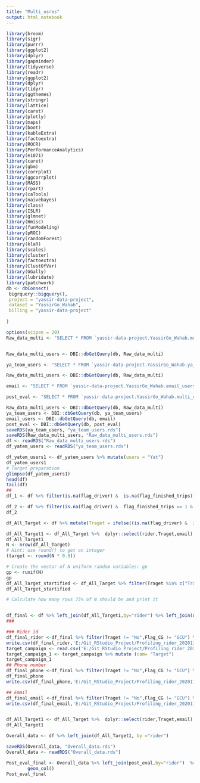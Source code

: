 ```yaml
---
title: "Multi_usres"
output: html_notebook
---
```




```r
library(broom)
library(sigr)
library(purrr)
library(ggplot2)
library(dplyr)
library(gapminder)
library(tidyverse)
library(readr)
library(ggplot2)
library(dplyr)
library(tidyr)
library(ggthemes)
library(stringr)
library(lattice)
library(caret)
library(plotly)
library(maps)
library(boot)
library(kableExtra)
library(factoextra)
library(ROCR) 
library(PerformanceAnalytics)
library(e1071)
library(caret)
library(gbm)
library(corrplot)
library(ggcorrplot)
library(MASS)
library(rpart)
library(caTools)
library(naivebayes)
library(class)
library(ISLR)
library(glmnet)
library(Hmisc)
library(funModeling)
library(pROC)
library(randomForest)
library(klaR)
library(scales)
library(cluster)
library(factoextra)
library(ClustOfVar)
library(GGally)
library(lubridate)
library(patchwork)
db <- dbConnect(
 bigrquery::bigquery(),
 project = "yassir-data-project",
 dataset = "YassirGo_Wahab",
 billing = "yassir-data-project"
 
)

options(scipen = 20)
Raw_data_multi <- "SELECT * FROM `yassir-data-project.YassirGo_Wahab.multi_users_estimator_algiers`"


Raw_data_multi_users <- DBI::dbGetQuery(db, Raw_data_multi)

ya_team_users <- "SELECT * FROM `yassir-data-project.YassirGo_Wahab.ya_team_users`"

Raw_data_multi_users <- DBI::dbGetQuery(db, Raw_data_multi)

email <- "SELECT * FROM `yassir-data-project.YassirGo_Wahab.email_users_algerie_yassir_go`"

post_eval <- "SELECT * FROM `yassir-data-project.YassirGo_Wahab.multi_users_post_eval`"

Raw_data_multi_users <- DBI::dbGetQuery(db, Raw_data_multi)
ya_team_users <- DBI::dbGetQuery(db, ya_team_users)
email_users <- DBI::dbGetQuery(db, email)
post_eval <- DBI::dbGetQuery(db, post_eval)
saveRDS(ya_team_users, "ya_team_users.rds")
saveRDS(Raw_data_multi_users, "Raw_data_multi_users.rds")
df <- readRDS("Raw_data_multi_users.rds")
df_yatem_users <- readRDS("ya_team_users.rds")
```

```r
df_yatem_users1 <- df_yatem_users %>% mutate(users = "Yat")
df_yatem_users1
# Target preparation
glimpse(df_yatem_users1)
head(df)
tail(df)
## 
df_1 <- df %>% filter(is.na(flag_driver) &  is.na(flag_finished_trips)) %>% mutate(target = "Target1")

df_2 <- df %>% filter(is.na(flag_driver) &  flag_finished_trips == 1 & passivity_finished_date >= 30) %>% mutate(target = "Target2")
df_2

df_All_Target <- df %>% mutate(Traget = ifelse((is.na(flag_driver) &  is.na(flag_finished_trips)),"Traget1",ifelse((is.na(flag_driver) &  flag_finished_trips == 1 & passivity_finished_date >= 30),"Traget2","No"))) %>% left_join(df_yatem_users1,by="rider") %>% left_join(email_users, by = "rider") %>% dplyr::select(rider,phone,Traget,users,email) 

df_All_Target1 <- df_All_Target %>%  dplyr::select(rider,Traget,email) 
df_All_Target1
N <- nrow(df_All_Target)
# Hint: use round() to get an integer
(target <- round(N * 0.9))

# Create the vector of N uniform random variables: gp
gp <- runif(N)
gp
df_All_Target_startified <- df_All_Target %>% filter(Traget %in% c("Traget1","Traget2")) %>% cbind(gp) %>% mutate(Flag_CG= ifelse(gp<= 0.90 ,"TARGET","GCU")) %>% dplyr::select(rider,Flag_CG)
df_All_Target_startified

# Calculate how many rows 75% of N should be and print it


df_final <- df %>% left_join(df_All_Target1,by="rider") %>% left_join(df_All_Target_startified,by="rider")
###

### Rider id
df_final_rider <-df_final %>% filter(Traget != "No",Flag_CG != "GCU") %>% dplyr::distinct (rider)
write.csv(df_final_rider,'E:/Git_RStudio_Project/Profiling_rider_202011/Segmentation/Multi_users_target_24_01_2021/df_final_rider.csv')
target_campaign <- read.csv('E:/Git_RStudio_Project/Profiling_rider_202011/Segmentation/Multi_users_target_24_01_2021/df_final_rider.csv')
target_campaign_1 <- target_campaign %>% mutate (cam= "Target")
target_campaign_1
## Phone number
df_final_phone <-df_final %>% filter(Traget != "No",Flag_CG != "GCU") %>% dplyr::distinct (phone)
df_final_phone
write.csv(df_final_phone,'E:/Git_RStudio_Project/Profiling_rider_202011/Segmentation/Multi_users_target_24_01_2021/df_final_phone.csv')

## Email
df_final_email <-df_final %>% filter(Traget != "No",Flag_CG != "GCU") %>% dplyr::distinct (email)
write.csv(df_final_email,'E:/Git_RStudio_Project/Profiling_rider_202011/Segmentation/Multi_users_target_24_01_2021/df_final_email.csv')



```
```r
df_All_Target1 <- df_All_Target %>%  dplyr::select(rider,Traget,email) %>% left_join(target_campaign_1, by= "rider") %>% mutate(campaign_target = ifelse((Traget != "No" & is.na(cam)),"GCU",cam))  %>% dplyr::select(rider,email,campaign_target,Traget)
df_All_Target1

Overall_data <- df %>% left_join(df_All_Target1, by ="rider")

saveRDS(Overall_data, "Overall_data.rds")
Overall_data <- readRDS("Overall_data.rds")
```

```r
Post_eval_final <- Overall_data %>% left_join(post_eval,by="rider")  %>% filter(Traget!="No")%>% mutate(Traget_split = ifelse(campaign_target == "GCU","GCU",Traget)) %>%  group_by(Traget_split,flag_finished_trips_post) %>% summarise(nb=n()) %>% arrange(Traget_split) %>% mutate(Finish_Flag = as.factor(flag_finished_trips_post)) %>% ggplot(aes(Traget_split,nb,fill=Finish_Flag)) +
        geom_col()
Post_eval_final
```


